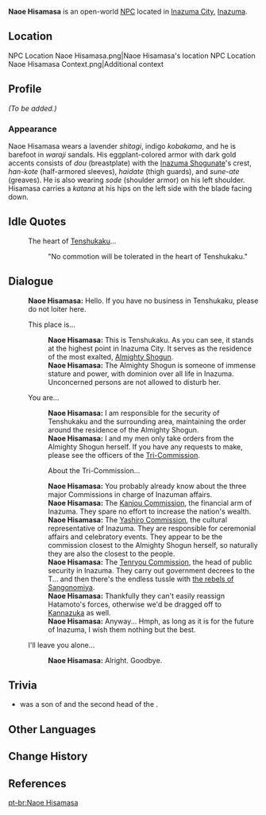 {{Meta
<!-- Remove this template after adding the missing info -->
|missing_NPC_profile  = yes
}}
{{Character Infobox
|type             = Open-World NPC
|image            = NPC Naoe Hisamasa.png
|region           = Inazuma
|location         = Inazuma
|affiliation      = Inazuma Shogunate
|title            = Hatamoto
|voiceEN          = [https://www.jacobeiseman.com/ Jacob Eiseman]<ref name="Jacob Eiseman">Archived, Twitter: [https://web.archive.org/web/20210901191337/twitter.com/jacobeisemanvo/status/1433118104595402757 EN VA Self Announcement]</ref>
}}
'''Naoe Hisamasa''' {{Lang|ja=直江久政}} is an open-world [[NPC]] located in [[Inazuma City]], [[Inazuma]].

==Location==
<gallery>
NPC Location Naoe Hisamasa.png|Naoe Hisamasa's location
NPC Location Naoe Hisamasa Context.png|Additional context
</gallery>

==Profile==
<!-- detailed story/lore information goes here
-->''(To be added.)''

===Appearance===
Naoe Hisamasa wears a  lavender ''shitagi'', indigo ''kobakama'', and he is barefoot in ''waraji'' sandals. His eggplant-colored armor with dark gold accents consists of ''dou'' (breastplate) with the [[Inazuma Shogunate]]'s crest, ''han-kote'' (half-armored sleeves), ''haidate'' (thigh guards), and ''sune-ate'' (greaves). He is also wearing ''sode'' (shoulder armor) on his left shoulder. Hisamasa carries a ''katana'' at his hips on the left side with the blade facing down.

==Idle Quotes==
{{Dialogue Start}}
: {{DIcon|Idle}} The heart of [[Tenshukaku]]...
:: {{A|VO Naoe Hisamasa 01.ogg}} "No commotion will be tolerated in the heart of Tenshukaku."
{{Dialogue End}}

==Dialogue==
{{Dialogue Start}}
:'''Naoe Hisamasa:''' Hello. If you have no business in Tenshukaku, please do not loiter here.
:{{DIcon}} This place is...
::'''Naoe Hisamasa:''' This is Tenshukaku. As you can see, it stands at the highest point in Inazuma City. It serves as the residence of the most exalted, [[Ei|Almighty Shogun]].
::'''Naoe Hisamasa:''' The Almighty Shogun is someone of immense stature and power, with dominion over all life in Inazuma. Unconcerned persons are not allowed to disturb her.
:{{DIcon}} You are...
::'''Naoe Hisamasa:''' I am responsible for the security of Tenshukaku and the surrounding area, maintaining the order around the residence of the Almighty Shogun.
::'''Naoe Hisamasa:''' I and my men only take orders from the Almighty Shogun herself. If you have any requests to make, please see the officers of the [[Tri-Commission]].
::{{DIcon}} About the Tri-Commission...
::'''Naoe Hisamasa:''' You probably already know about the three major Commissions in charge of Inazuman affairs.
::'''Naoe Hisamasa:''' The [[Kanjou Commission]], the financial arm of Inazuma. They spare no effort to increase the nation's wealth.
::'''Naoe Hisamasa:''' The [[Yashiro Commission]], the cultural representative of Inazuma. They are responsible for ceremonial affairs and celebratory events. They appear to be the commission closest to the Almighty Shogun herself, so naturally they are also the closest to the people.
::'''Naoe Hisamasa:''' The [[Tenryou Commission]], the head of public security in Inazuma. They carry out government decrees to the T... and then there's the endless tussle with [[Watatsumi Army|the rebels of Sangonomiya]].
::'''Naoe Hisamasa:''' Thankfully they can't easily reassign Hatamoto's forces, otherwise we'd be dragged off to [[Kannazuka]] as well.
::'''Naoe Hisamasa:''' Anyway... Hmph, as long as it is for the future of Inazuma, I wish them nothing but the best.
:{{DIcon}} I'll leave you alone...
::'''Naoe Hisamasa:''' Alright. Goodbye.
{{Dialogue End}}

==Trivia==

* {{Lang|{{w|Azai Hisamasa}}|ja=浅井 久政|ja_rm=Azai Hisamasa}} was a son of {{W|Azai Sukemasa}} and the second head of the {{W|Azai clan}}.

==Other Languages==
{{Other Languages
|default_hidden = 1
|en      = Naoe Hisamasa
|zhs     = 直江久政
|zhs_rm  = Híjiāng Jiǔzhèng
|zht     = 直江久政
|zht_rm  = Híjiāng Jiǔzhèng
|ja      = 直江久政
|ja_rm   = Naoe Hisamasa
|ko      = 나오에 히사마사
|ko_rm   = Naoe Hisamasa
|es      = Naoe Hisamasa
|fr      = Naoe Hisamasa
|ru      = Наоэ Хисамаса
|th      = Naoe Hisamasa
|vi      = Naoe Hisamasa
|de      = Naoe Hisamasa
|id      = Naoe Hisamasa
|pt      = Naoe Hisamasa
|tr      = Naoe Hisamasa
|it      = Naoe Hisamasa
}}

==Change History==
{{Change History|2.0}}

==References==
{{Reflist}}

[[pt-br:Naoe Hisamasa]]